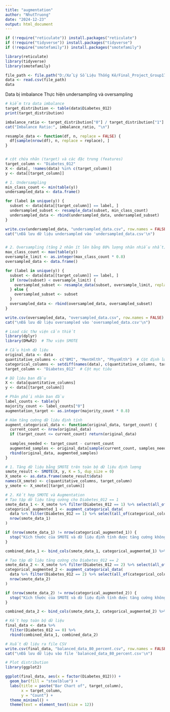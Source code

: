 ---
title: "augmentation"
author: "NhutTruong"
date: "2024-12-23"
output: html_document
---

```{r}
if (!require("reticulate")) install.packages("reticulate")
if (!require("tidyverse")) install.packages("tidyverse")
if (!require("smotefamily")) install.packages("smotefamily")

library(reticulate)
library(tidyverse)
library(smotefamily)

```

```{r}
file_path <- file.path("D:/Xử Lý Số Liệu Thống Kê/Final_Project_Group17/diabetes_012_health_indicators_BRFSS2015.csv")
data <- read.csv(file_path)
data
```

Data bị imbalance
Thực hiện undersampling và oversampling

```{r}
# kiểm tra data imbalance
target_distribution <- table(data$Diabetes_012)
print(target_distribution)
```

```{r}
imbalance_ratio <- target_distribution["0"] / target_distribution["1"]
cat("Imbalance Ratio:", imbalance_ratio, "\n")
```

```{r}
resample_data <- function(df, n, replace = FALSE) {
  df[sample(nrow(df), n, replace = replace), ]
}


# cột chứa nhãn (target) và các đặc trưng (features)
target_column <- "Diabetes_012"
X <- data[, !names(data) %in% c(target_column)]
y <- data[[target_column]]

# 1. Undersampling
min_class_count <- min(table(y))
undersampled_data <- data.frame()

for (label in unique(y)) {
  subset <- data[data[[target_column]] == label, ]
  undersampled_subset <- resample_data(subset, min_class_count)
  undersampled_data <- rbind(undersampled_data, undersampled_subset)
}

write.csv(undersampled_data, "undersampled_data.csv", row.names = FALSE)
cat("\nĐã lưu dữ liệu undersampled vào 'undersampled_data.csv'\n")


# 2. Oversampling (tăng 2 nhãn ít lên bằng 80% lượng nhãn nhiều nhất)
max_class_count <- max(table(y))
oversample_limit <- as.integer(max_class_count * 0.8)
oversampled_data <- data.frame()

for (label in unique(y)) {
  subset <- data[data[[target_column]] == label, ]
  if (nrow(subset) < oversample_limit) {
    oversampled_subset <- resample_data(subset, oversample_limit, replace = TRUE)
  } else {
    oversampled_subset <- subset
  }
  oversampled_data <- rbind(oversampled_data, oversampled_subset)
}

write.csv(oversampled_data, "oversampled_data.csv", row.names = FALSE)
cat("\nĐã lưu dữ liệu oversampled vào 'oversampled_data.csv'\n")
```


```{r}
# Load các thư viện cần thiết
library(dplyr)
library(DMwR2)  # Thư viện SMOTE

# Cấu hình dữ liệu
original_data <- data
quantitative_columns <- c("BMI", "MentHlth", "PhysHlth")  # Cột định lượng
categorical_columns <- setdiff(names(data), c(quantitative_columns, target_column))  # Cột định tính
target_column <- "Diabetes_012"  # Cột mục tiêu

# Dữ liệu ban đầu
X <- data[quantitative_columns]
y <- data[[target_column]]

# Phân phối nhãn ban đầu
label_counts <- table(y)
majority_count <- label_counts["0"]
augmentation_target <- as.integer(majority_count * 0.8)

# Hàm tăng cường dữ liệu định tính
augment_categorical_data <- function(original_data, target_count) {
  current_count <- nrow(original_data)
  if (target_count <= current_count) return(original_data)
  
  samples_needed <- target_count - current_count
  augmented_samples <- original_data[sample(current_count, samples_needed, replace = TRUE), ]
  rbind(original_data, augmented_samples)
}

# 1. Tăng dữ liệu bằng SMOTE trên toàn bộ dữ liệu định lượng
smote_result <- SMOTE(X, y, K = 5, dup_size = 0)
X_smote <- as.data.frame(smote_result$data)
names(X_smote) <- c(quantitative_columns, target_column)
y_smote <- X_smote[[target_column]]

# 2. Kết hợp SMOTE và Augmentation
# Tạo tập dữ liệu tăng cường cho Diabetes_012 == 1
smote_data_1 <- X_smote %>% filter(Diabetes_012 == 1) %>% select(all_of(quantitative_columns))
categorical_augmented_1 <- augment_categorical_data(
  data %>% filter(Diabetes_012 == 1) %>% select(all_of(categorical_columns)),
  nrow(smote_data_1)
)

if (nrow(smote_data_1) != nrow(categorical_augmented_1)) {
  stop("Kích thước của SMOTE và dữ liệu định tính được tăng cường không khớp cho Diabetes_012 == 1!")
}

combined_data_1 <- bind_cols(smote_data_1, categorical_augmented_1) %>% mutate(Diabetes_012 = 1)

# Tạo tập dữ liệu tăng cường cho Diabetes_012 == 2
smote_data_2 <- X_smote %>% filter(Diabetes_012 == 2) %>% select(all_of(quantitative_columns))
categorical_augmented_2 <- augment_categorical_data(
  data %>% filter(Diabetes_012 == 2) %>% select(all_of(categorical_columns)),
  nrow(smote_data_2)
)

if (nrow(smote_data_2) != nrow(categorical_augmented_2)) {
  stop("Kích thước của SMOTE và dữ liệu định tính được tăng cường không khớp cho Diabetes_012 == 2!")
}

combined_data_2 <- bind_cols(smote_data_2, categorical_augmented_2) %>% mutate(Diabetes_012 = 2)

# Kết hợp toàn bộ dữ liệu
final_data <- data %>%
  filter(Diabetes_012 == 0) %>%
  rbind(combined_data_1, combined_data_2)

# Xuất dữ liệu ra file CSV
write.csv(final_data, "balanced_data_80_percent.csv", row.names = FALSE)
cat("\nĐã lưu dữ liệu vào file 'balanced_data_80_percent.csv'\n")


```


```{r}
# Plot distribution
library(ggplot2)

ggplot(final_data, aes(x = factor(Diabetes_012))) +
  geom_bar(fill = "steelblue") +
  labs(title = paste("Bar Chart of", target_column),
       x = target_column,
       y = "Count") +
  theme_minimal() +
  theme(text = element_text(size = 12))
```


